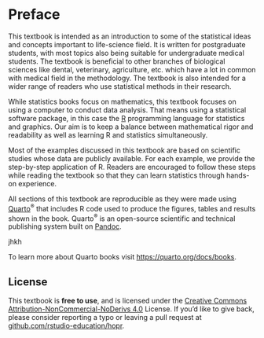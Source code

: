 # Preface {.unnumbered}

This textbook is intended as an introduction to some of the statistical ideas and concepts important to life-science field. It is written for postgraduate students, with most topics also being suitable for undergraduate medical students. The textbook is beneficial to other branches of biological sciences like dental, veterinary, agriculture, etc. which have a lot in common with medical field in the methodology. The textbook is also intended for a wider range of readers who use statistical methods in their research.

While statistics books focus on mathematics, this textbook focuses on using a computer to conduct data analysis. That means using a statistical software package, in this case the [R](https://www.r-project.org/) programming language for statistics and graphics. Our aim is to keep a balance between mathematical rigor and readability as well as learning R and statistics simultaneously.

Most of the examples discussed in this textbook are based on scientific studies whose data are publicly available. For each example, we provide the step-by-step application of R. Readers are encouraged to follow these steps while reading the textbook so that they can learn statistics through hands-on experience.

All sections of this textbook are reproducible as they were made using [Quarto](https://quarto.org/)^®^ that includes R code used to produce the figures, tables and results shown in the book. Quarto^®^ is an open-source scientific and technical publishing system built on [Pandoc](https://pandoc.org/).

jhkh

To learn more about Quarto books visit <https://quarto.org/docs/books>.

## License

This textbook is **free to use**, and is licensed under the [Creative Commons Attribution-NonCommercial-NoDerivs 4.0](https://creativecommons.org/licenses/by-nc-nd/4.0/) License. If you'd like to give back, please consider reporting a typo or leaving a pull request at [github.com/rstudio-education/hopr](https://github.com/rstudio-education/hopr).
